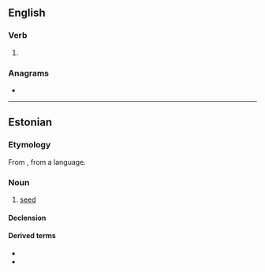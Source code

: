 ==English==

===Verb===
{{en-verb|seem}}

# {{obsolete spelling of|seem|lang=en}}

===Anagrams===
* {{anagrams|en|a=eeems|Meese|meese|semee|semée}}

----

==Estonian==

===Etymology===
From {{inh|et|fiu-fin-pro|*seemen}}, from a {{etyl|bat|et}} language.

===Noun===
{{et-noun|seemne|seemet}}

# [[seed]]

====Declension====
{{et-basic-decl|seemne|seemet|seemnete|seemneid|seemnei}}
{{rfinfl|et|noun}}

====Derived terms====
* {{l|et|seemnepurse}}
* {{l|et|seemnevedelik}}